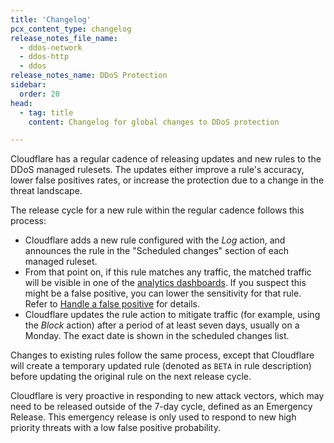 ```yaml
---
title: 'Changelog'
pcx_content_type: changelog
release_notes_file_name:
  - ddos-network
  - ddos-http
  - ddos
release_notes_name: DDoS Protection
sidebar:
  order: 20
head:
  - tag: title
    content: Changelog for global changes to DDoS protection

---
```


Cloudflare has a regular cadence of releasing updates and new rules to the DDoS managed rulesets. The updates either improve a rule's accuracy, lower false positives rates, or increase the protection due to a change in the threat landscape.

The release cycle for a new rule within the regular cadence follows this process:

- Cloudflare adds a new rule configured with the _Log_ action, and announces the rule in the "Scheduled changes" section of each managed ruleset.
- From that point on, if this rule matches any traffic, the matched traffic will be visible in one of the [analytics dashboards](/ddos-protection/reference/analytics/). If you suspect this might be a false positive, you can lower the sensitivity for that rule. Refer to [Handle a false positive](/ddos-protection/managed-rulesets/adjust-rules/false-positive/) for details.
- Cloudflare updates the rule action to mitigate traffic (for example, using the _Block_ action) after a period of at least seven days, usually on a Monday. The exact date is shown in the scheduled changes list.

Changes to existing rules follow the same process, except that Cloudflare will create a temporary updated rule (denoted as `BETA` in rule description) before updating the original rule on the next release cycle.

Cloudflare is very proactive in responding to new attack vectors, which may need to be released outside of the 7-day cycle, defined as an Emergency Release. This emergency release is only used to respond to new high priority threats with a low false positive probability.
